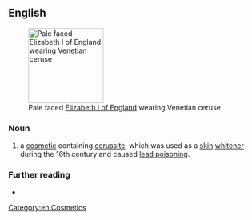 ==English==
[[Image:Elizabeth I of England - coronation portrait.jpg|thumb|right|150px| Pale faced [[w:Elizabeth I of England|Elizabeth I of England]] wearing Venetian ceruse]]

===Noun===
{{en-noun|-}}

# a [[cosmetic]] containing [[cerussite]], which was used as a [[skin]] [[whitener]] during the 16th century and caused [[lead poisoning]].

===Further reading===
* {{pedia}}

[[Category:en:Cosmetics]]